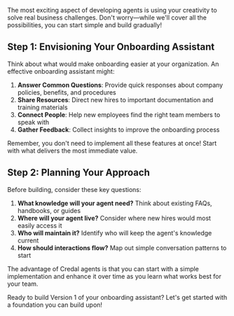 The most exciting aspect of developing agents is using your creativity to solve real business challenges. Don't worry—while we'll cover all the possibilities, you can start simple and build gradually!

## Step 1: Envisioning Your Onboarding Assistant

Think about what would make onboarding easier at your organization. An effective onboarding assistant might:

1. **Answer Common Questions**: Provide quick responses about company policies, benefits, and procedures
2. **Share Resources**: Direct new hires to important documentation and training materials
3. **Connect People**: Help new employees find the right team members to speak with
4. **Gather Feedback**: Collect insights to improve the onboarding process

Remember, you don't need to implement all these features at once! Start with what delivers the most immediate value.

## Step 2: Planning Your Approach

Before building, consider these key questions:

1. **What knowledge will your agent need?** Think about existing FAQs, handbooks, or guides
2. **Where will your agent live?** Consider where new hires would most easily access it
3. **Who will maintain it?** Identify who will keep the agent's knowledge current
4. **How should interactions flow?** Map out simple conversation patterns to start

The advantage of Credal agents is that you can start with a simple implementation and enhance it over time as you learn what works best for your team.

Ready to build Version 1 of your onboarding assistant? Let's get started with a foundation you can build upon!